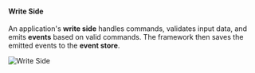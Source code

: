 #### Write Side

An application's **write side** handles commands, validates input data, and emits **events** based on valid commands. The framework then saves the emitted events to the **event store**.

![Write Side](../static/write-side-chart.png)
